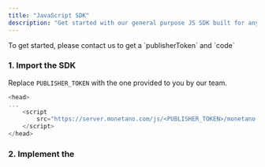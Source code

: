 ```yaml
---
title: "JavaScript SDK"
description: "Get started with our general purpose JS SDK built for any browser-based GenAI chat app."
---
```


<Info>
  To get started, please contact us to get a `publisherToken` and `code`
</Info>

### 1. Import the SDK

Replace `PUBLISHER_TOKEN` with the one provided to you by our team.

```javascript
<head>
...
	<script
		src="https://server.monetano.com/js/<PUBLISHER_TOKEN>/monetano.js">
	</script>
</head>
```

### 2. Implement the